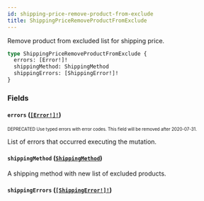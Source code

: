 ```yaml
---
id: shipping-price-remove-product-from-exclude
title: ShippingPriceRemoveProductFromExclude
---
```


Remove product from excluded list for shipping price.

```graphql
type ShippingPriceRemoveProductFromExclude {
  errors: [Error!]!
  shippingMethod: ShippingMethod
  shippingErrors: [ShippingError!]!
}
```

### Fields

#### `errors` ([`[Error!]!`](/developer/api-reference/objects/error.mdx))

<sub><sup><span className="deprecatedTag">DEPRECATED</span> Use typed errors with error codes. This field will be removed after 2020-07-31.</sup></sub>

List of errors that occurred executing the mutation.

#### `shippingMethod` ([`ShippingMethod`](/developer/api-reference/objects/shipping-method.mdx))

A shipping method with new list of excluded products.

#### `shippingErrors` ([`[ShippingError!]!`](/developer/api-reference/objects/shipping-error.mdx))
